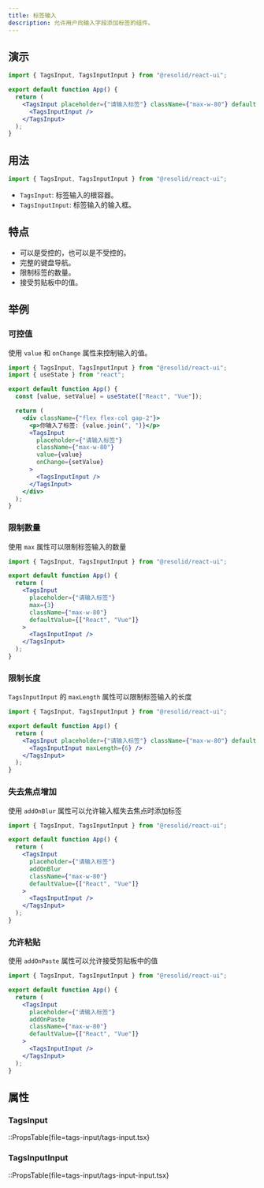 ```yaml
---
title: 标签输入
description: 允许用户向输入字段添加标签的组件。
---
```


## 演示

```jsx demo online=TagsInput componentProps=tags-input/tags-input.tsx|size,disabled,readOnly,invalid
import { TagsInput, TagsInputInput } from "@resolid/react-ui";

export default function App() {
  return (
    <TagsInput placeholder={"请输入标签"} className={"max-w-80"} defaultValue={["React", "Vue"]}>
      <TagsInputInput />
    </TagsInput>
  );
}
```

## 用法

```jsx
import { TagsInput, TagsInputInput } from "@resolid/react-ui";
```

- `TagsInput`: 标签输入的根容器。
- `TagsInputInput`: 标签输入的输入框。

## 特点

- 可以是受控的，也可以是不受控的。
- 完整的键盘导航。
- 限制标签的数量。
- 接受剪贴板中的值。

## 举例

### 可控值

使用 `value` 和 `onChange` 属性来控制输入的值。

```jsx demo
import { TagsInput, TagsInputInput } from "@resolid/react-ui";
import { useState } from "react";

export default function App() {
  const [value, setValue] = useState(["React", "Vue"]);

  return (
    <div className={"flex flex-col gap-2"}>
      <p>你输入了标签: {value.join(", ")}</p>
      <TagsInput
        placeholder={"请输入标签"}
        className={"max-w-80"}
        value={value}
        onChange={setValue}
      >
        <TagsInputInput />
      </TagsInput>
    </div>
  );
}
```

### 限制数量

使用 `max` 属性可以限制标签输入的数量

```jsx demo
import { TagsInput, TagsInputInput } from "@resolid/react-ui";

export default function App() {
  return (
    <TagsInput
      placeholder={"请输入标签"}
      max={3}
      className={"max-w-80"}
      defaultValue={["React", "Vue"]}
    >
      <TagsInputInput />
    </TagsInput>
  );
}
```

### 限制长度

`TagsInputInput` 的 `maxLength` 属性可以限制标签输入的长度

```jsx demo
import { TagsInput, TagsInputInput } from "@resolid/react-ui";

export default function App() {
  return (
    <TagsInput placeholder={"请输入标签"} className={"max-w-80"} defaultValue={["React", "Vue"]}>
      <TagsInputInput maxLength={6} />
    </TagsInput>
  );
}
```

### 失去焦点增加

使用 `addOnBlur` 属性可以允许输入框失去焦点时添加标签

```jsx demo
import { TagsInput, TagsInputInput } from "@resolid/react-ui";

export default function App() {
  return (
    <TagsInput
      placeholder={"请输入标签"}
      addOnBlur
      className={"max-w-80"}
      defaultValue={["React", "Vue"]}
    >
      <TagsInputInput />
    </TagsInput>
  );
}
```

### 允许粘贴

使用 `addOnPaste` 属性可以允许接受剪贴板中的值

```jsx demo
import { TagsInput, TagsInputInput } from "@resolid/react-ui";

export default function App() {
  return (
    <TagsInput
      placeholder={"请输入标签"}
      addOnPaste
      className={"max-w-80"}
      defaultValue={["React", "Vue"]}
    >
      <TagsInputInput />
    </TagsInput>
  );
}
```

## 属性

### TagsInput

::PropsTable{file=tags-input/tags-input.tsx}

### TagsInputInput

::PropsTable{file=tags-input/tags-input-input.tsx}
